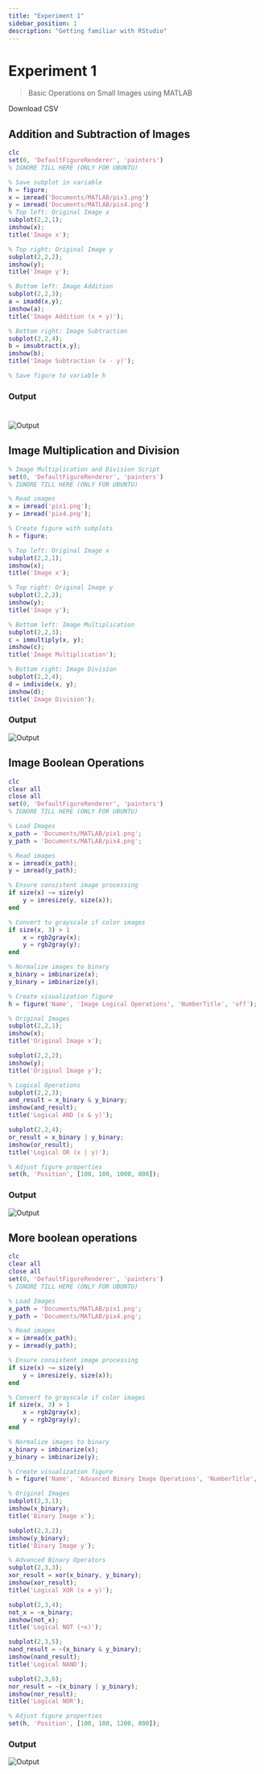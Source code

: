 ```yaml
---
title: "Experiment 1"
sidebar_position: 1
description: "Getting familiar with RStudio"
---
```



# <Heading name="banner" description="Basics of Matlab">Experiment 1</Heading>

> Basic Operations on Small Images using MATLAB

<DownloadButton filename="ivp_one.zip">Download CSV</DownloadButton>

## Addition and Subtraction of Images

```matlab
clc
set(0, 'DefaultFigureRenderer', 'painters')
% IGNORE TILL HERE (ONLY FOR UBUNTU)

% Save subplot in variable
h = figure;
x = imread('Documents/MATLAB/pix1.png')
y = imread('Documents/MATLAB/pix4.png')
% Top left: Original Image x
subplot(2,2,1);
imshow(x);
title('Image x');

% Top right: Original Image y
subplot(2,2,2);
imshow(y);
title('Image y');

% Bottom left: Image Addition
subplot(2,2,3);
a = imadd(x,y);
imshow(a);
title('Image Addition (x + y)');

% Bottom right: Image Subtraction
subplot(2,2,4);
b = imsubtract(x,y);
imshow(b);
title('Image Subtraction (x - y)');

% Save figure to variable h


```

### Output

#

![Output](/images/ivp/one/add.jpg)

## Image Multiplication and Division

```matlab
% Image Multiplication and Division Script
set(0, 'DefaultFigureRenderer', 'painters')
% IGNORE TILL HERE (ONLY FOR UBUNTU)

% Read images
x = imread('pix1.png');
y = imread('pix4.png');

% Create figure with subplots
h = figure;

% Top left: Original Image x
subplot(2,2,1);
imshow(x);
title('Image x');

% Top right: Original Image y
subplot(2,2,2);
imshow(y);
title('Image y');

% Bottom left: Image Multiplication
subplot(2,2,3);
c = immultiply(x, y);
imshow(c);
title('Image Multiplication');

% Bottom right: Image Division
subplot(2,2,4);
d = imdivide(x, y);
imshow(d);
title('Image Division');

```

### Output

![Output](/images/ivp/one/multiply.jpg)

## Image Boolean Operations

```matlab
clc
clear all
close all
set(0, 'DefaultFigureRenderer', 'painters')
% IGNORE TILL HERE (ONLY FOR UBUNTU)

% Load Images
x_path = 'Documents/MATLAB/pix1.png';
y_path = 'Documents/MATLAB/pix4.png';

% Read images
x = imread(x_path);
y = imread(y_path);

% Ensure consistent image processing
if size(x) ~= size(y)
    y = imresize(y, size(x));
end

% Convert to grayscale if color images
if size(x, 3) > 1
    x = rgb2gray(x);
    y = rgb2gray(y);
end

% Normalize images to binary
x_binary = imbinarize(x);
y_binary = imbinarize(y);

% Create visualization figure
h = figure('Name', 'Image Logical Operations', 'NumberTitle', 'off');

% Original Images
subplot(2,2,1);
imshow(x);
title('Original Image x');

subplot(2,2,2);
imshow(y);
title('Original Image y');

% Logical Operations
subplot(2,2,3);
and_result = x_binary & y_binary;
imshow(and_result);
title('Logical AND (x & y)');

subplot(2,2,4);
or_result = x_binary | y_binary;
imshow(or_result);
title('Logical OR (x | y)');

% Adjust figure properties
set(h, 'Position', [100, 100, 1000, 800]);

```

### Output

![Output](/images/ivp/one/bool.jpg)

## More boolean operations

```matlab
clc
clear all
close all
set(0, 'DefaultFigureRenderer', 'painters')
% IGNORE TILL HERE (ONLY FOR UBUNTU)

% Load Images
x_path = 'Documents/MATLAB/pix1.png';
y_path = 'Documents/MATLAB/pix4.png';

% Read images
x = imread(x_path);
y = imread(y_path);

% Ensure consistent image processing
if size(x) ~= size(y)
    y = imresize(y, size(x));
end

% Convert to grayscale if color images
if size(x, 3) > 1
    x = rgb2gray(x);
    y = rgb2gray(y);
end

% Normalize images to binary
x_binary = imbinarize(x);
y_binary = imbinarize(y);

% Create visualization figure
h = figure('Name', 'Advanced Binary Image Operations', 'NumberTitle', 'off');

% Original Images
subplot(2,3,1);
imshow(x_binary);
title('Binary Image x');

subplot(2,3,2);
imshow(y_binary);
title('Binary Image y');

% Advanced Binary Operators
subplot(2,3,3);
xor_result = xor(x_binary, y_binary);
imshow(xor_result);
title('Logical XOR (x ⊕ y)');

subplot(2,3,4);
not_x = ~x_binary;
imshow(not_x);
title('Logical NOT (¬x)');

subplot(2,3,5);
nand_result = ~(x_binary & y_binary);
imshow(nand_result);
title('Logical NAND');

subplot(2,3,6);
nor_result = ~(x_binary | y_binary);
imshow(nor_result);
title('Logical NOR');

% Adjust figure properties
set(h, 'Position', [100, 100, 1200, 800]);

```

### Output

![Output](/images/ivp/one/bool_two.jpg)
